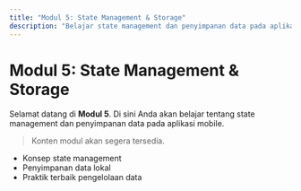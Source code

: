 ```yaml
---
title: "Modul 5: State Management & Storage"
description: "Belajar state management dan penyimpanan data pada aplikasi mobile."
---
```


# Modul 5: State Management & Storage

Selamat datang di **Modul 5**. Di sini Anda akan belajar tentang state management dan penyimpanan data pada aplikasi mobile.

> Konten modul akan segera tersedia.

- Konsep state management
- Penyimpanan data lokal
- Praktik terbaik pengelolaan data

